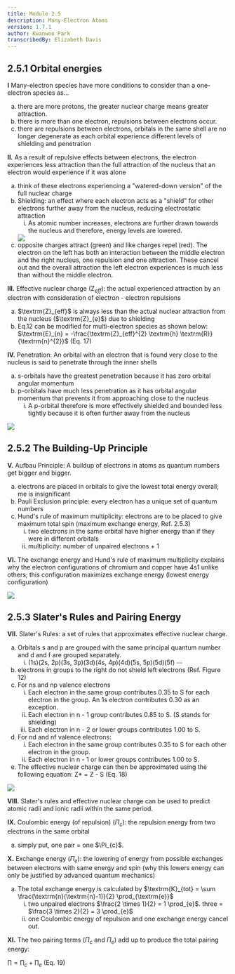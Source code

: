```yaml
---
title: Module 2.5
description: Many-Electron Atoms
version: 1.7.1
author: Kwanwoo Park
transcribedBy: Elizabeth Davis
---
```


## 2.5.1 Orbital energies

**I** Many-electron species have more conditions to consider than a one-electron species as...

<ol type="a">
  <li>
    there are more protons, the greater nuclear charge means greater attraction.
  </li>
  <li>there is more than one electron, repulsions between electrons occur.</li>
  <li>
    there are repulsions between electrons, orbitals in the same shell are no
    longer degenerate as each orbital experience different levels of shielding
    and penetration
  </li>
</ol>

**II.** As a result of repulsive effects between electrons, the electron experiences less attraction than the
full attraction of the nucleus that an electron would experience if it was alone

<ol type="a">
  <li>
    think of these electrons experiencing a "watered-down version" of the full
    nuclear charge
  </li>
  <li>
    Shielding: an effect where each electron acts as a "shield" for other
    electrons further away from the nucleus, reducing electrostatic attraction
    <ol type="i">
      <li>
        As atomic number increases, electrons are further drawn towards the
        nucleus and therefore, energy levels are lowered.
      </li>
    </ol>
  </li>
  <img src="https://i.imgur.com/zGdT4fR.png" />
  <li>
    opposite charges attract (green) and like charges repel (red). The electron
    on the left has both an interaction between the middle electron and the
    right nucleus, one repulsion and one attraction. These cancel out and the
    overall attraction the left electron experiences is much less than without
    the middle electron.
  </li>
</ol>

**III.** Effective nuclear charge ($\textrm{Z}_{eff}$): the actual experienced attraction by an electron with
consideration of electron - electron repulsions

<ol type="a">
  <li>
    $\textrm{Z}_{eff}$ is always less than the actual nuclear attraction from the nucleus ($\textrm{Z}_{e}$) due to shielding
  </li>
  <li>
    Eq.12 can be modified for multi-electron species as shown below:
    $\textrm{E}_{n} = -\frac{\textrm{Z}_{eff}^{2} \textrm{h} \textrm{R}}{\textrm{n}^{2}}$ (Eq. 17)
  </li>
</ol>

**IV.** Penetration: An orbital with an electron that is found very close to the
nucleus is said to penetrate through the inner shells

<ol type="a">
  <li>
    s-orbitals have the greatest penetration because it has zero orbital angular
    momentum
  </li>
  <li>
    p-orbitals have much less penetration as it has orbital angular momentum
    that prevents it from approaching close to the nucleus
    <ol type="i">
      <li>
        A p-orbital therefore is more effectively shielded and bounded less
        tightly because it is often further away from the nucleus
      </li>
    </ol>
  </li>
</ol>
<img src="https://i.imgur.com/5d6Wdud.png" />

## 2.5.2 The Building-Up Principle

**V.** Aufbau Principle: A buildup of electrons in atoms as quantum
numbers get bigger and bigger.

<ol type="a">
  <li>
    electrons are placed in orbitals to give the lowest total energy overall; me
    is insignificant
  </li>
  <li>
    Pauli Exclusion principle: every electron has a unique set of quantum
    numbers
  </li>
  <li>
    Hund's rule of maximum multiplicity: electrons are to be placed to give
    maximum total spin (maximum exchange energy, Ref. 2.5.3)
    <ol type="i">
      <li>
        two electrons in the same orbital have higher energy than if they were
        in different orbitals
      </li>
      <li>multiplicity: number of unpaired electrons + 1</li>
    </ol>
  </li>
</ol>

**VI.** The exchange energy and Hund's rule of maximum multiplicity explains why the electron
configurations of chromium and copper have 4s1 unlike others; this configuration maximizes
exchange energy (lowest energy configuration)

<img src="https://i.imgur.com/mQySFKa.png" />

## 2.5.3 Slater's Rules and Pairing Energy

**VII.** Slater's Rules: a set of rules that approximates effective nuclear charge.

<ol type="a">
  <li>
    Orbitals s and p are grouped with the same principal quantum number and d
    and f are grouped separately.
    <ol type="i">
      <li>(1s)(2s, 2p)(3s, 3p)(3d)(4s, 4p)(4d)(5s, 5p)(5d)(5f) ⋯</li>
    </ol>
  </li>
  <li>
    electrons in groups to the right do not shield left electrons (Ref. Figure
    12)
  </li>
  <li>
    For ns and np valence electrons
    <ol type="i">
      <li>
        Each electron in the same group contributes 0.35 to S for each electron
        in the group. An 1s electron contributes 0.30 as an exception.
      </li>
      <li>
        Each electron in n - 1 group contributes 0.85 to S. (S stands for
        shielding)
      </li>
      <li>Each electron in n - 2 or lower groups contributes 1.00 to S.</li>
    </ol>
  </li>
  <li>
    For nd and nf valence electrons:
    <ol type="i">
      <li>
        Each electron in the same group contributes 0.35 to S for each other
        electron in the group.
      </li>
      <li>Each electron in n - 1 or lower groups contributes 1.00 to S.</li>
    </ol>
  </li>
  <li>
    The effective nuclear charge can then be approximated using the following
    equation: Z* = Z - S (Eq. 18)
  </li>
</ol>

<img src="https://i.imgur.com/KIT4mAQ.png" />

**VIII.** Slater's rules and effective nuclear charge can be used to predict atomic
radii and ionic radii within the same period.

**IX.** Coulombic energy (of repulsion) ($\Pi_{c}$): the repulsion energy from two
electrons in the same orbital

<ol type="a">
  <li>simply put, one pair = one $\Pi_{c}$.</li>
</ol>

**X.** Exchange energy ($\Pi_{e}$): the lowering of energy from possible exchanges
between electrons with same energy and spin (why this lowers energy can
only be justified by advanced quantum mechanics)

<ol type="a">
  <li>
    The total exchange energy is calculated by $\textrm{K}_{tot} = \sum \frac{\textrm{n}(\textrm{n}-1)}{2} \prod_{\textrm{e}}$
    <ol type="i">
      <li>
        two unpaired electrons $\frac{2 \times 1}{2} = 1 \prod_{e}$. three = $\frac{3 \times 2}{2} = 3 \prod_{e}$
      </li>
      <li>
        one Coulombic energy of repulsion and one exchange energy cancel out.
      </li>
    </ol>
  </li>
</ol>

**XI.** The two pairing terms ($\Pi_{c}$ and $\Pi_{e}$) add up to produce the total pairing energy:

$\prod = \prod_{c} + \prod_{e}$ (Eq. 19)
